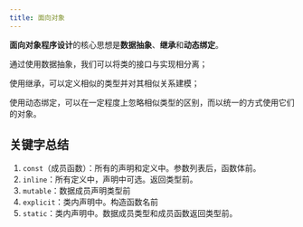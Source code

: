 ```yaml
---
title: 面向对象
---
```


**面向对象程序设计**的核心思想是**数据抽象**、**继承**和**动态绑定**。

通过使用数据抽象，我们可以将类的接口与实现相分离；

使用继承，可以定义相似的类型并对其相似关系建模；

使用动态绑定，可以在一定程度上忽略相似类型的区别，而以统一的方式使用它们的对象。



## 关键字总结

1. `const`（成员函数）：所有的声明和定义中。参数列表后，函数体前。
2. `inline`：所有定义中，声明中可选。返回类型前。
3. `mutable`：数据成员声明类型前
4. `explicit`：类内声明中。构造函数名前
5. `static`：类内声明中。数据成员类型和成员函数返回类型前。
